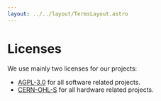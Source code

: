 ```yaml
---
layout: ../../layout/TermsLayout.astro
---
```


# Licenses

We use mainly two licenses for our projects:
 * [AGPL-3.0](https://www.gnu.org/licenses/agpl-3.0.txt) for all software related projects.
 * [CERN-OHL-S](https://ohwr.org/cern_ohl_s_v2.txt) for all hardware related projects.
